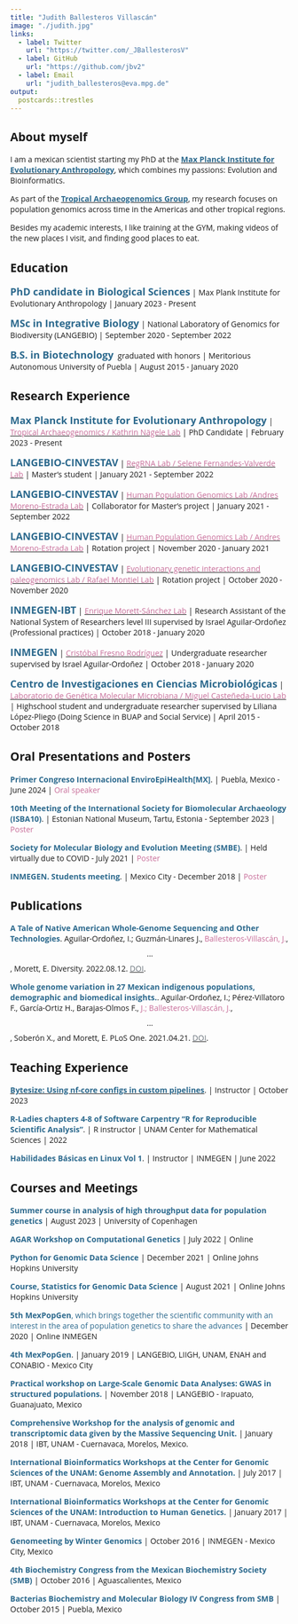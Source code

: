 ```yaml
---
title: "Judith Ballesteros Villascán"
image: "./judith.jpg"
links:
  - label: Twitter
    url: "https://twitter.com/_JBallesterosV"
  - label: GitHub
    url: "https://github.com/jbv2"
  - label: Email
    url: "judith_ballesteros@eva.mpg.de"
output:
  postcards::trestles
---
```


```{=html}
<style>
body {
    font-family: Lobster, "Open Sans", "Helvetica Neue", Helvetica, Arial, sans-serif;
}
</style>
```
## About myself

I am a mexican scientist starting my PhD at the <a href="https://www.eva.mpg.de/index/">[**Max Planck Institute for Evolutionary Anthropology**]{style="color:  #2C698D;"}</a>, which combines my passions: Evolution and Bioinformatics.

As part of the <a href="https://www.eva.mpg.de/tropical-archaeogenomics/overview/">[**Tropical Archaeogenomics Group**]{style="color:  #2C698D;"}</a>, my research focuses on population genomics across time in the Americas and other tropical regions.

Besides my academic interests, I like training at the GYM, making videos of the new places I visit, and finding good places to eat.

## Education

<font size="4">[**PhD candidate in Biological Sciences**]{style="color:  #2C698D;"}</a></font> \| Max Plank Institute for Evolutionary Anthropology \| January 2023 - Present

<font size="4">[**MSc in Integrative Biology**]{style="color:  #2C698D;"}</a></font> \| National Laboratory of Genomics for Biodiversity (LANGEBIO) \| September 2020 - September 2022

<font size="4">[**B.S. in Biotechnology**]{style="color:  #2C698D;"}</a></font>  graduated with honors \| Meritorious Autonomous University of Puebla \| August 2015 - January 2020

## Research Experience

<font size="4">[**Max Planck Institute for Evolutionary Anthropology**]{style="color:  #2C698D;"}</a></font> \| <a href="https://www.eva.mpg.de/tropical-archaeogenomics/overview/">[Tropical Archaeogenomics / Kathrin Nägele Lab]{style="color:  #C86E9A;"}</a> \| PhD Candidate \| February 2023 - Present

<font size="4">[**LANGEBIO-CINVESTAV**]{style="color:  #2C698D;"}</a></font> \| <a href="http://regrnalab.github.io/">[RegRNA Lab / Selene Fernandes-Valverde Lab]{style="color:  #C86E9A;"}</a> \| Master's student \| January 2021 - September 2022

<font size="4">[**LANGEBIO-CINVESTAV**]{style="color:  #2C698D;"}</a></font> \| <a href="http://www.morenolab.org/">[Human Population Genomics Lab /Andres Moreno-Estrada Lab]{style="color:  #C86E9A;"}</a> \| Collaborator for Master's project \| January 2021 - September 2022

<font size="4">[**LANGEBIO-CINVESTAV**]{style="color:  #2C698D;"}</a></font> \| <a href="http://www.morenolab.org/">[Human Population Genomics Lab / Andres Moreno-Estrada Lab]{style="color:  #C86E9A;"}</a> \| Rotation project \| November 2020 - January 2021

<font size="4">[**LANGEBIO-CINVESTAV**]{style="color:  #2C698D;"}</a></font> \| <a href="https://langebio.cinvestav.mx/en/Dr-Rafael-Montiel">[Evolutionary genetic interactions and paleogenomics Lab / Rafael Montiel Lab]{style="color:  #C86E9A;"}</a> \| Rotation project \| October 2020 - November 2020

<font size="4">[**INMEGEN-IBT**]{style="color:  #2C698D;"}</a></font> \| <a href="https://www.ibt.unam.mx/">[Enrique Morett-Sánchez Lab]{style="color:  #C86E9A;"}</a> \| Research Assistant of the National System of Researchers level III supervised by Israel Aguilar-Ordoñez (Professional practices) \| October 2018 - January 2020

<font size="4">[**INMEGEN**]{style="color:  #2C698D;"}</a></font> \| <a href="https://www.inmegen.gob.mx/">[Cristóbal Fresno Rodríguez]{style="color:  #C86E9A;"}</a> \| Undergraduate researcher supervised by Israel Aguilar-Ordoñez \| October 2018 - January 2020

<font size="4">[**Centro de Investigaciones en Ciencias Microbiológicas**]{style="color:  #2C698D;"}</a></font> \| <a href="https://icuap.buap.mx/content/centro-de-investigaciones-en-ciencias-microbiol%C3%B3gicas">[Laboratorio de Genética Molecular Microbiana / Miguel Casteñeda-Lucio Lab]{style="color:  #C86E9A;"}</a> \| Highschool student and undergraduate researcher supervised by Liliana López-Pliego (Doing Science in BUAP and Social Service) \| April 2015 - October 2018

## Oral Presentations and Posters

[**Primer Congreso Internacional EnviroEpiHealth[MX]**]{style="color:  #2C698D;"}</a>. \| Puebla, Mexico - June 2024 \| [Oral speaker]{style="color:  #C86E9A;"}</a>

[**10th Meeting of the International Society for Biomolecular Archaeology (ISBA10)**]{style="color:  #2C698D;"}</a>. \| Estonian National Museum, Tartu, Estonia - September 2023 \| [Poster]{style="color:  #C86E9A;"}</a>

[**Society for Molecular Biology and Evolution Meeting (SMBE)**]{style="color:  #2C698D;"}</a>. \| Held virtually due to COVID - July 2021 \| [Poster]{style="color:  #C86E9A;"}</a>

[**INMEGEN. Students meeting**]{style="color:  #2C698D;"}</a>. \| Mexico City - December 2018 \| [Poster]{style="color:  #C86E9A;"}</a>

## Publications

[**A Tale of Native American Whole-Genome Sequencing and Other Technologies**]{style="color:  #2C698D;"}</a>. Aguilar-Ordoñez, I.; Guzmán-Linares J., [Ballesteros-Villascán, J.]{style="color:  #C86E9A;"}</a>, $$...$$, Morett, E. Diversity. 2022.08.12. <a href=https://doi.org/10.3390/d14080647>[DOI]{style="color: #6c757d;"}</a>.

[**Whole genome variation in 27 Mexican indigenous populations, demographic and biomedical insights.**]{style="color:  #2C698D;"}</a>. Aguilar-Ordoñez, I.; Pérez-Villatoro F., García-Ortiz H., Barajas-Olmos F., [J.; Ballesteros-Villascán, J.]{style="color:  #C86E9A;"}</a>, $$...$$, Soberón X., and Morett, E. PLoS One. 2021.04.21. <a href=https://doi.org/10.1371/journal.pone.0249773>[DOI]{style="color: #6c757d;"}</a>.

## Teaching Experience

<a href="https://nf-co.re/events/2023/bytesize_custom_configs">[**Bytesize: Using nf-core configs in custom pipelines**]{style="color:  #2C698D;"}</a>. \| Instructor \| October 2023

[**R-Ladies chapters 4-8 of Software Carpentry "R for Reproducible Scientific Analysis"**]{style="color:  #2C698D;"}</a>. \| R instructor \| UNAM Center for Mathematical Sciences \| 2022

[**Habilidades Básicas en Linux Vol 1**]{style="color:  #2C698D;"}</a>. \| Instructor \| INMEGEN \| June 2022

## Courses and Meetings

[**Summer course in analysis of high throughput data for population genetics**]{style="color:  #2C698D;"}</a> \| August 2023 \| University of Copenhagen

[**AGAR Workshop on Computational Genetics**]{style="color:  #2C698D;"}</a> \| July 2022 \| Online

[**Python for Genomic Data Science**]{style="color:  #2C698D;"}</a> \| December 2021 \| Online Johns Hopkins University

[**Course, Statistics for Genomic Data Science**]{style="color:  #2C698D;"}</a> \| August 2021 \| Online Johns Hopkins University

[**5th MexPopGen**, which brings together the scientific community with an interest in the area of population genetics to share the advances]{style="color:  #2C698D;"}</a> \| December 2020 \| Online INMEGEN

[**4th MexPopGen**]{style="color:  #2C698D;"}</a>. \| January 2019 \| LANGEBIO, LIIGH, UNAM, ENAH and CONABIO - Mexico City

[**Practical workshop on Large-Scale Genomic Data Analyses: GWAS in structured populations.**]{style="color:  #2C698D;"}</a> \| November 2018 \| LANGEBIO - Irapuato, Guanajuato, Mexico

[**Comprehensive Workshop for the analysis of genomic and transcriptomic data given by the Massive Sequencing Unit.**]{style="color:  #2C698D;"}</a> \| January 2018 \| IBT, UNAM - Cuernavaca, Morelos, Mexico.

[**International Bioinformatics Workshops at the Center for Genomic Sciences of the UNAM: Genome Assembly and Annotation.**]{style="color:  #2C698D;"}</a> \| July 2017 \| IBT, UNAM - Cuernavaca, Morelos, Mexico

[**International Bioinformatics Workshops at the Center for Genomic Sciences of the UNAM: Introduction to Human Genetics.**]{style="color:  #2C698D;"}</a> \| January 2017 \| IBT, UNAM - Cuernavaca, Morelos, Mexico

[**Genomeeting by Winter Genomics**]{style="color:  #2C698D;"}</a> \| October 2016 \| INMEGEN - Mexico City, Mexico

[**4th Biochemistry Congress from the Mexican Biochemistry Society (SMB)**]{style="color:  #2C698D;"}</a> \| October 2016 \| Aguascalientes, Mexico

[**Bacterias Biochemistry and Molecular Biology IV Congress from SMB**]{style="color:  #2C698D;"}</a> \| October 2015 \| Puebla, Mexico
